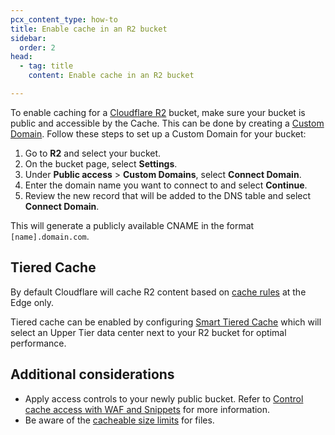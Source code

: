 ```yaml
---
pcx_content_type: how-to
title: Enable cache in an R2 bucket
sidebar:
  order: 2
head:
  - tag: title
    content: Enable cache in an R2 bucket

---
```


To enable caching for a [Cloudflare R2](/r2/) bucket, make sure your bucket is public and accessible by the Cache. This can be done by creating a [Custom Domain](/r2/buckets/public-buckets/#custom-domains). Follow these steps to set up a Custom Domain for your bucket:

1. Go to **R2** and select your bucket.
2. On the bucket page, select **Settings**.
3. Under **Public access** > **Custom Domains**, select **Connect Domain**.
4. Enter the domain name you want to connect to and select **Continue**.
5. Review the new record that will be added to the DNS table and select **Connect Domain**.

This will generate a publicly available CNAME in the format `[name].domain.com`.

## Tiered Cache

By default Cloudflare will cache R2 content based on [cache rules](/cache/how-to/cache-rules/) at the Edge only.

Tiered cache can be enabled by configuring [Smart Tiered Cache](/cache/how-to/tiered-cache/#smart-tiered-cache) which will select an Upper Tier data center next to your R2 bucket for optimal performance.

## Additional considerations

- Apply access controls to your newly public bucket. Refer to [Control cache access with WAF and Snippets](/cache/interaction-cloudflare-products/waf-snippets/) for more information.
- Be aware of the [cacheable size limits](/cache/concepts/default-cache-behavior/#cacheable-size-limits) for files.
